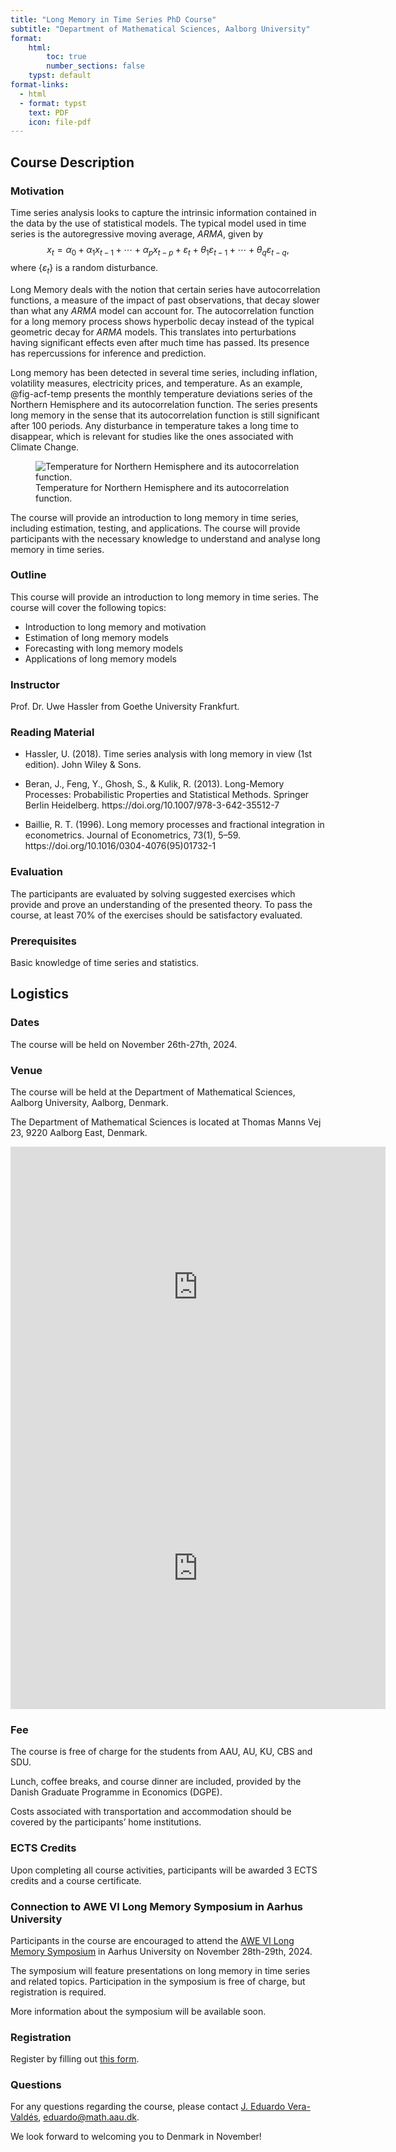 ```yaml
---
title: "Long Memory in Time Series PhD Course"
subtitle: "Department of Mathematical Sciences, Aalborg University"
format:
    html: 
        toc: true
        number_sections: false
    typst: default
format-links:
  - html
  - format: typst
    text: PDF
    icon: file-pdf
---
```


## Course Description

### Motivation

Time series analysis looks to capture the intrinsic information contained in the data by the use of statistical models. The typical model used in time series is the autoregressive moving average, $ARMA$, given by 
$$x_t = \alpha_0+\alpha_1x_{t-1}+\cdots+\alpha_px_{t-p}+\varepsilon_t+\theta_1\varepsilon_{t-1}+\cdots+\theta_q\varepsilon_{t-q},$$ 
where $\{\varepsilon_t\}$ is a random disturbance.

Long Memory deals with the notion that certain series have autocorrelation functions, a measure of the impact of past observations, that decay slower than what any $ARMA$ model can account for. The autocorrelation function for a long memory process shows hyperbolic decay instead of the typical geometric decay for $ARMA$ models. This translates into perturbations having significant effects even after much time has passed. Its presence has repercussions for inference and prediction. 

Long memory has been detected in several time series, including inflation, volatility measures, electricity prices, and temperature. As an example, @fig-acf-temp presents the monthly temperature deviations series of the Northern Hemisphere and its autocorrelation function. The series presents long memory in the sense that its autocorrelation function is still significant after 100 periods. Any disturbance in temperature takes a long time to disappear, which is relevant for studies like the ones associated with Climate Change. 

![Temperature for Northern Hemisphere and its autocorrelation function.](figs/plot_temperature_hz.png){#fig-acf-temp}

The course will provide an introduction to long memory in time series, including estimation, testing, and applications. The course will provide participants with the necessary knowledge to understand and analyse long memory in time series. 


### Outline

This course will provide an introduction to long memory in time series. The course will cover the following topics:

- Introduction to long memory and motivation
- Estimation of long memory models
- Forecasting with long memory models
- Applications of long memory models

### Instructor

Prof. Dr. Uwe Hassler from Goethe University Frankfurt.

### Reading Material

- Hassler, U. (2018). Time series analysis with long memory in view (1st edition). John Wiley & Sons.

- Beran, J., Feng, Y., Ghosh, S., & Kulik, R. (2013). Long-Memory Processes: Probabilistic Properties and Statistical Methods. Springer Berlin Heidelberg. https://doi.org/10.1007/978-3-642-35512-7

- Baillie, R. T. (1996). Long memory processes and fractional integration in econometrics. Journal of Econometrics, 73(1), 5–59. https://doi.org/10.1016/0304-4076(95)01732-1


### Evaluation


The participants are evaluated by solving suggested exercises which provide and prove an understanding of the presented theory. To pass the course, at least 70% of the exercises should be satisfactory evaluated.

### Prerequisites

Basic knowledge of time series and statistics.

## Logistics

### Dates

The course will be held on November 26th-27th, 2024.

### Venue

The course will be held at the Department of Mathematical Sciences, Aalborg University, Aalborg, Denmark.

The Department of Mathematical Sciences is located at Thomas Manns Vej 23, 9220 Aalborg East, Denmark.


::: {.content-visible when-format="html"}

::: {.callout-note collapse="true" title="Map"}

<iframe src="https://www.google.com/maps/embed?pb=!1m18!1m12!1m3!1d4344.305187373399!2d9.9700354599778!3d57.01469378207481!2m3!1f0!2f0!3f0!3m2!1i1024!2i768!4f13.1!3m3!1m2!1s0x464eccd14b44e271%3A0x5c14439695edc3ec!2sThomas%20Manns%20Vej%2023%2C%209220%20Aalborg!5e0!3m2!1sen!2sdk!4v1726135289350!5m2!1sen!2sdk" width="600" height="450" style="border:0;" allowfullscreen="" loading="lazy" referrerpolicy="no-referrer-when-downgrade"></iframe>

:::

:::

::: {.content-visible when-format="typst"}

::: {.callout-note collapse="false" title="Map"}

<iframe src="https://www.google.com/maps/embed?pb=!1m18!1m12!1m3!1d4344.305187373399!2d9.9700354599778!3d57.01469378207481!2m3!1f0!2f0!3f0!3m2!1i1024!2i768!4f13.1!3m3!1m2!1s0x464eccd14b44e271%3A0x5c14439695edc3ec!2sThomas%20Manns%20Vej%2023%2C%209220%20Aalborg!5e0!3m2!1sen!2sdk!4v1726135289350!5m2!1sen!2sdk" width="600" height="450" style="border:0;" allowfullscreen="" loading="lazy" referrerpolicy="no-referrer-when-downgrade"></iframe>

:::

:::


### Fee

The course is free of charge for the students from AAU, AU, KU, CBS and SDU. 

Lunch, coffee breaks, and course dinner are included, provided by the Danish Graduate Programme in Economics (DGPE).

Costs associated with transportation and accommodation should be covered by the participants' home institutions.

### ECTS Credits

Upon completing all course activities, participants will be awarded 3 ECTS credits and a course certificate.

### Connection to AWE VI Long Memory Symposium in Aarhus University

Participants in the course are encouraged to attend the [AWE VI Long Memory Symposium](https://econ.au.dk/about-us/news-and-events/single-event-item/artikel/aarhus-workshop-in-econometrics-vi-awe-vi) in Aarhus University on November 28th-29th, 2024. 

The symposium will feature presentations on long memory in time series and related topics. Participation in the symposium is free of charge, but registration is required.

More information about the symposium will be available soon.

### Registration

Register by filling out [this form](https://forms.office.com/Pages/ResponsePage.aspx?id=Sbrb9QbOb0msPgzxQ2HZNBkC2W4DGcxNs7tfQ8Mk3LJUQlpSMEtJRTVPSVpLRURIRExLTDhLSkFNRi4u).

### Questions

For any questions regarding the course, please contact [J. Eduardo Vera-Valdés](https://everval.github.io), [eduardo@math.aau.dk](mailto: eduardo@math.aau.dk).


We look forward to welcoming you to Denmark in November!